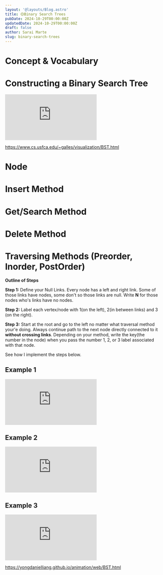 ```yaml
---
layout: '@layouts/Blog.astro'
title: 🟡Binary Search Trees
pubDate: 2024-10-29T00:00:00Z 
updatedDate: 2024-10-29T00:00:00Z 
draft: false
author: Sarai Marte
slug: binary-search-trees
---
```



# Concept & Vocabulary 

# Constructing a Binary Search Tree

<iframe src="https://www.youtube.com/embed/m7Irkh3RpMo?si=qjk0WUUU4Bpef1Ni" title="YouTube video player" frameborder="0" allow="accelerometer; autoplay; clipboard-write; encrypted-media; gyroscope; picture-in-picture; web-share" referrerpolicy="strict-origin-when-cross-origin" allowfullscreen></iframe>

https://www.cs.usfca.edu/~galles/visualization/BST.html

# Node 

# Insert Method 

# Get/Search Method 

# Delete Method 

# Traversing Methods (Preorder, Inorder, PostOrder)

<Rulebox>

**Outline of Steps**

**Step 1:** Define your Null Links. Every node has a left and right link. Some of those links have nodes, some don't so those links are null. Write **N** for those nodes who's links have no nodes. 

**Step 2:** Label each vertex/node with 1(on the left), 2(in between links) and 3 (on the right).  

**Step 3:** Start at the root and go to the left no matter what traversal method your'e doing. Always continue path to the next node directly connected to it **without crossing links**. Depending on your method, write the key(the number in the node) when you pass the number 1, 2, or 3 label associated with that node.   

</Rulebox>

See how I implement the steps below. 

## Example 1 

<iframe src="https://www.youtube.com/embed/lCKcCT_Dze8?si=jR5XoFQqnGWO9zkw" title="YouTube video player" frameborder="0" allow="accelerometer; autoplay; clipboard-write; encrypted-media; gyroscope; picture-in-picture; web-share" referrerpolicy="strict-origin-when-cross-origin" allowfullscreen></iframe>

## Example 2 

<iframe src="https://www.youtube.com/embed/NSACM7NxZDE?si=AFV3q5KXSt4pLGRB" title="YouTube video player" frameborder="0" allow="accelerometer; autoplay; clipboard-write; encrypted-media; gyroscope; picture-in-picture; web-share" referrerpolicy="strict-origin-when-cross-origin" allowfullscreen></iframe>

## Example 3 

<iframe src="https://www.youtube.com/embed/hzGjLD64GzY?si=AOJ-_lKDAG07_EvX" title="YouTube video player" frameborder="0" allow="accelerometer; autoplay; clipboard-write; encrypted-media; gyroscope; picture-in-picture; web-share" referrerpolicy="strict-origin-when-cross-origin" allowfullscreen></iframe>

https://yongdanielliang.github.io/animation/web/BST.html
